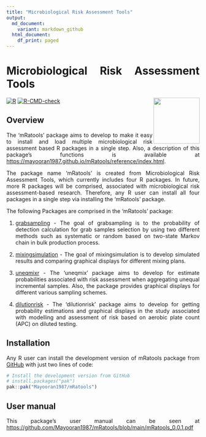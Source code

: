 ---
title: "Microbiological Risk Assessment Tools"
output:
  md_document:
    variant: markdown_github
  html_document:
    df_print: paged
---

# Microbiological Risk Assessment Tools 


<img src="man/figures/logo.png" align="right" width="120" />

<!-- badges: start -->

<!-- [![Build Status](https://travis-ci.com/Mayooran1987/uneqmix.svg?branch=main)](https://travis-ci.com/Mayooran1987/uneqmixr)-->

[![R](https://github.com/Mayooran1987/mRatools/actions/workflows/r.yml/badge.svg)](https://github.com/Mayooran1987/mRatools/actions/workflows/r.yml) [![R-CMD-check](https://github.com/Mayooran1987/mRatools/actions/workflows/rcmd.yml/badge.svg)](https://github.com/Mayooran1987/mRatools/actions/workflows/rcmd.yml)

<!-- badges: end-->

```{=html}
<style> 
body {text-align: justify} 
</style>
```
## Overview

The 'mRatools' package aims to develop to make it easy to install and load multiple microbiological risk assessment based R packages in a single step. Also, a description of this package's functions is available at <https://mayooran1987.github.io/mRatools/reference/index.html>.

The package name 'mRatools' is created from Microbiological Risk Assessment Tools, which currently includes four R packages. In future, more R packages will be comprised, associated with microbiological risk assessment-based research. Therefore, any R user can install all four packages in a single step via installing the 'mRatools' package.

The following Packages are comprised in the 'mRatools' package:

1.  [grabsampling](https://mayooran1987.github.io/grabsampling/) - The goal of grabsampling is to the probability of detection calculation for grab samples selection by using two different methods such as systematic or random based on two-state Markov chain in bulk production process.

2.  [mixingsimulation](https://mayooran1987.github.io/mixingsimulation/) - The goal of mixingsimulation is to develop simulated results and comparing graphical displays for different mixing plans.

3.  [uneqmixr](https://mayooran1987.github.io/uneqmixr/index.html) - The 'uneqmix' package aims to develop for estimate probabilities associated with risk assessment when aggregating unequal incremental samples. Also, the package provides graphical displays for different various sampling schemes.

4.  [dilutionrisk](https://mayooran1987.github.io/dilutionrisk/) - The 'dilutionrisk' package aims to develop for getting probability estimations and graphical displays in the study associated with modelling and assessment of risk based on aerobic plate count (APC) on diluted testing.

<!-- (Note that the web page contains an older version of the package. The most recent version of the page, which is associated with the current version of the package, will be updated soon). -->

## Installation

Any R user can install the development version of mRatools package from [GitHub](https://github.com/) with just two lines of code:

``` r
# Install the development version from GitHub
# install.packages("pak")
pak::pak("Mayooran1987/mRatools")
```

## User manual

This package's user manual can be seen at <https://github.com/Mayooran1987/mRatools/blob/main/mRatools_0.0.1.pdf>
